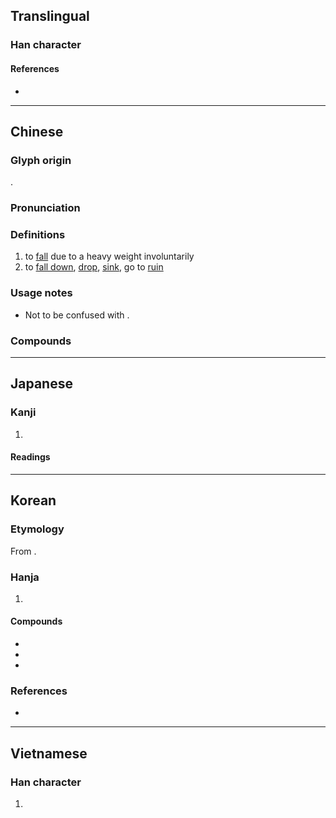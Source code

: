 {{also|坠|墮}}
{{character info}}
==Translingual==

===Han character===
{{Han char|rn=32|rad=土|as=12|sn=15|four=78104|canj=NOG|ids=⿱隊土}}

====References====
* {{Han ref|kx=0238.220|dkj=05451|dj=0477.070|hdz=10484.060|uh=589C|ud=22684|bh=BC59|bd=48217}}

----

==Chinese==
{{zh-forms|s=坠}}

===Glyph origin===
{{Han etym}}
{{Han compound|隊|土|c1=p|c2=s|ls=psc}}.

===Pronunciation===
{{zh-pron
|m=zhuì
|c=zeoi6
|h=pfs=chhui
|mn=qz,tw,xm,zz:tūi/qz,tw,xm,zz:thūi
|mc=y
|oc=y
|cat=v
}}

===Definitions===
{{zh-hanzi}}

# to [[fall]] due to a heavy weight involuntarily
# to [[fall down]], [[drop]], [[sink]], go to [[ruin]]

===Usage notes===
* Not to be confused with {{zh-l|墮}}.

===Compounds===
{{zh-der|天花亂墜|墜落|耳墜子|下墜|墜毀|墜機|墜地|搖搖欲墜|不墜|亂墜天花|偏墜|呱呱墜地|墜腳|天花墜地|廢墜|墜緒|墜樓|墜子戲|墜馬|墜蹬|墜茵落溷|墜歡重拾|墜歡|墜子|墜典|墜入愛河|執鞭墜鐙|加膝墜淵|扇墜兒|河南墜子|月墜花折|流沙墜簡|磨扇墜手|瓶墜簪折|民墜塗炭|昭王墜屨|自墜陷阱|隕墜|遺簪墜屨|累墜}}

----

==Japanese==

===Kanji===
{{ja-kanji|grade=c|rs=土12}}

# {{rfdef|ja|sort=土12}}

====Readings====
{{ja-readings
|on=つい
|kun=お-ちる
}}

----

==Korean==

===Etymology===
From {{der|ko|ltc|-}} {{ltc-l|墜}}.

===Hanja===
{{ko-hanja-search}}
{{ko-hanja|떨어지다|떨어질|추}}

# {{hanja form of|추|[[fall]]}}

====Compounds====
{{top3}}
* {{ko-l|추락|墜落}}
* {{ko-l|실추|失墜}}
* {{ko-l|격추|擊墜}}
{{bottom}}

===References===
* {{R:hanjadoc|1980}}

----

==Vietnamese==

===Han character===
{{vi-hantu|[[trụy]], [[truỵ]], [[đụi]]|rs=土12}}

# {{rfdef|vi|sort=土12}}